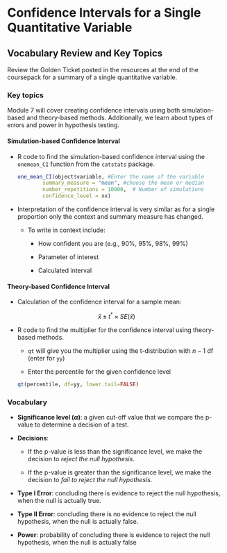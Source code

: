# Confidence Intervals for a Single Quantitative Variable

## Vocabulary Review and Key Topics

Review the Golden Ticket posted in the resources at the end of the coursepack for a summary of a single quantitative variable.  

### Key topics

Module 7 will cover creating confidence intervals using both simulation-based and theory-based methods. Additionally, we learn about types of errors and power in hypothesis testing.

#### Simulation-based Confidence Interval {-}

* R code to find the simulation-based confidence interval using the `onemean_CI` function from the `catstats` package.


    ```r
one_mean_CI(object$variable, #Enter the name of the variable
            summary_measure = "mean", #choose the mean or median
            number_repetitions = 10000,  # Number of simulations
            confidence_level = xx)
    ```


* Interpretation of the confidence interval is very similar as for a single proportion only the context and summary measure has changed.

    * To write in context include:

        - How confident you are (e.g., 90%, 95%, 98%, 99%)
    
        - Parameter of interest
    
        - Calculated interval
        
#### Theory-based Confidence Interval {-}

* Calculation of the confidence interval for a sample mean:

$$\bar{x}\pm t^*\times SE(\bar{x})$$

* R code to find the multiplier for the confidence interval using theory-based methods.

   - `qt` will give you the multiplier using the t-distribution with $n-1$ df (enter for `yy`)
    
   - Enter the percentile for the given confidence level

    ```r
qt(percentile, df=yy, lower.tail=FALSE)
    ```

\newpage

### Vocabulary {-}

* **Significance level ($\alpha$)**: a given cut-off value that we compare the p-value to determine a decision of a test.

* **Decisions**: 

    * If the p-value is less than the significance level, we make the decision to _reject the null hypothesis_.
    
    * If the p-value is greater than the significance level, we make the decision to _fail to reject the null hypothesis_.

* **Type I Error**: concluding there is evidence to reject the null hypothesis, when the null is actually true.

* **Type II Error**: concluding there is no evidence to reject the null hypothesis, when the null is actually false.

* **Power**: probability of concluding there is evidence to reject the null hypothesis, when the null is actually false

\newpage
